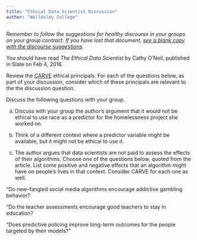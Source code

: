 ```yaml
---
title: "Ethical Data Scientist Discussion"
author: "Wellesley College"
---
```


*Remember to follow the suggestions for healthy discourse in your groups on your group contract. If you have lost that document, [see a blank copy with the discourse suggestions](/course-materials/documents/teamcontracttemplate.docx).*

You should have read *The Ethical Data Scientist* by Cathy O'Neil, published in Slate on Feb 4, 2016.

Review the [CARVE](/course-materials/documents/CARVE.pdf) ethical principals. For each of the questions below, as part of your discussion, consider which of these principals are relevant to the the discussion question.

Discuss the following questions with your group.

(a) Discuss with your group the author's argument that it would not be ethical to use race as a predictor for the homelessness project she worked on.

(b) Think of a different context where a predictor variable might be available, but it might not be ethical to use it.

(c) The author argues that data scientists are not paid to assess the effects of their algorithms. Choose one of the questions below, quoted from the article. List some positive and negative effects that an algorithm might have on people's lives in that context. Consider CARVE for each one as well.

"Do new-fangled social media algorithms encourage addictive gambling behavior?

"Do the teacher assessments encourage good teachers to stay in education?

"Does predictive policing improve long-term outcomes for the people targeted by their models?"
